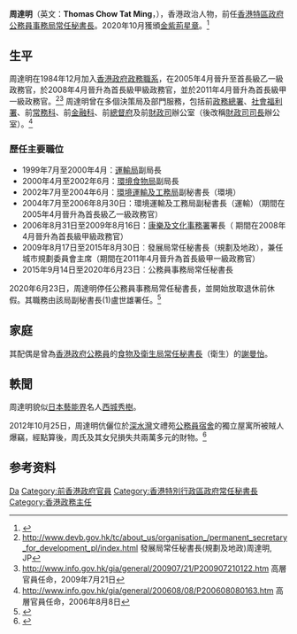'''周達明'''{{GBSHK}}{{JP}}（英文：'''Thomas Chow Tat Ming'''，{{bd|1960年|6月23日|||Z周}}），香港政治人物，前任[[香港特區政府|香港特區政府]][[公務員事務局|公務員事務局]][[常任秘書長|常任秘書長]]。2020年10月獲頒[[金紫荊星章|金紫荊星章]]。<ref>{{cite web |url=http://paper.wenweipo.com/2020/10/01/HS2010010025.htm |title=授勳名單 |publisher=文匯報 |date=2020-10-01 |accessdate=2020-10-05 |archive-date=2020-10-05 |archive-url=https://web.archive.org/web/20201005062907/http://paper.wenweipo.com/2020/10/01/HS2010010025.htm |dead-url=no }}</ref>

== 生平 ==
周達明在1984年12月加入[[香港政府|香港政府]][[政務職系|政務職系]]，在2005年4月晉升至首長級乙一級政務官，於2008年4月晉升為首長級甲級政務官，並於2011年4月晉升為首長級甲一級政務官。<ref>http://www.devb.gov.hk/tc/about_us/organisation_/permanent_secretary_for_development_pl/index.html {{Wayback|url=http://www.devb.gov.hk/tc/about_us/organisation_/permanent_secretary_for_development_pl/index.html |date=20191024225304 }} 發展局常任秘書長(規劃及地政)周達明, JP</ref><ref>http://www.info.gov.hk/gia/general/200907/21/P200907210122.htm {{Wayback|url=http://www.info.gov.hk/gia/general/200907/21/P200907210122.htm |date=20111228112154 }} 高層官員任命，2009年7月21日</ref> 周達明曾在多個決策局及部門服務，包括前[[政務總署|政務總署]]、[[社會福利署|社會福利署]]、前[[常務科|常務科]]、前[[金融科|金融科]]、前[[總督府|總督府]]及前[[財政司|財政司]]辦公室（後改稱[[財政司司長|財政司司長]]辦公室）。<ref>http://www.info.gov.hk/gia/general/200608/08/P200608080163.htm {{Wayback|url=http://www.info.gov.hk/gia/general/200608/08/P200608080163.htm |date=20160803053121 }} 高層官員任命，2006年8月8日</ref>

=== 歷任主要職位 ===
*1999年7月至2000年4月：[[運輸局|運輸局]]副局長
*2000年4月至2002年6月：[[環境食物局|環境食物局]]副局長
*2002年7月至2004年6月：[[環境運輸及工務局|環境運輸及工務局]]副秘書長（環境）
*2004年7月至2006年8月30日：環境運輸及工務局副秘書長（運輸）（期間在2005年4月晉升為首長級乙一級政務官）
*2006年8月31日至2009年8月16日：[[康樂及文化事務署|康樂及文化事務署]]署長（ 期間在2008年4月晉升為首長級甲級政務官）
*2009年8月17日至2015年8月30日︰發展局常任秘書長（規劃及地政），兼任城市規劃委員會主席（期間在2011年4月晉升為首長級甲一級政務官）
*2015年9月14日至2020年6月23日︰公務員事務局常任秘書長
2020年6月23日，周達明停任公務員事務局常任秘書長，並開始放取退休前休假。其職務由該局副秘書長(1)盧世雄署任。<ref>{{Cite web|title=香港特別行政區政府憲報|url=https://www.gld.gov.hk/egazette/tc_chi/gazette/volume.php?year=2020&vol=24&no=25&extra=0&type=0|accessdate=2020-06-22|work=www.gld.gov.hk|archive-date=2020-06-23|archive-url=https://web.archive.org/web/20200623023344/https://www.gld.gov.hk/egazette/tc_chi/gazette/volume.php?year=2020&vol=24&no=25&extra=0&type=0|dead-url=no}}</ref>

== 家庭 ==
其配偶是曾為[[香港政府|香港政府]][[公務員|公務員]]的[[食物及衛生局|食物及衛生局]][[常任秘書長|常任秘書長]]（衛生）的[[謝曼怡|謝曼怡]]。

== 軼聞 ==
周達明貌似[[日本|日本]][[藝能界|藝能界]]名人[[西城秀樹|西城秀樹]]。

2012年10月25日，周達明伉儷位於[[深水灣|深水灣]]文禮苑[[公務員宿舍|公務員宿舍]]的獨立屋寓所被賊人爆竊，經點算後，周氏及其女兒損失共兩萬多元的財物。<ref>{{Cite web |url=http://orientaldaily.on.cc/cnt/news/20121026/00176_031.html |title=周達明獨立屋遭爆竊 |accessdate=2012-12-07 |archive-date=2020-04-29 |archive-url=https://web.archive.org/web/20200429103507/https://orientaldaily.on.cc/cnt/news/20121026/00176_031.html |dead-url=no }}</ref>

== 参考资料 ==
{{reflist}}

{{start box}}

{{s-gov}}
{{s-before|[[黃鴻超|黃鴻超]]}}
{{s-title|[[File:Hong_Kong_SAR_Regional_Emblem.svg|22px]][[公務員事務局|公務員事務局常任秘書長]]|2015年9月14日 - 2020年06月23日''' }}
{{s-after|[[楊何蓓茵|楊何蓓茵]]}}
{{s-before|[[楊立門|楊立門]]}}
{{s-title|[[File:Hong_Kong_SAR_Regional_Emblem.svg|22px]][[發展局|發展局常任秘書長（規劃地政）]]|2009年 - 2015年 }}
{{s-after|[[黃偉綸|黃偉綸]]}}
{{s-before|[[王倩儀|王倩儀]]}}
{{s-title|<!-- 注释：[[File:Leisure_and_Cultural_Services_Department.svg|22px]] -->[[康樂及文化事務署|康樂及文化事務署署長]]|2006年 - 2009年 }}
{{s-after|[[馮程淑儀|馮程淑儀]]}}
{{s-bef | before=[[楊立門|楊立門]]}}
{{s-ttl | title=[[荃灣區|荃灣]][[民政事務專員|政務專員]] | years= 1993年5月10日 - 1996年3月6日}}
{{s-aft | after=[[葉采芊|葉采芊]] }}
{{end box}}


{{Authority control}}
{{DEFAULTSORT:Zhou周}}
[[Category:周姓|Da]]
[[Category:前香港政府官員|Category:前香港政府官員]]
[[Category:香港特別行政區政府常任秘書長|Category:香港特別行政區政府常任秘書長]]
[[Category:香港政務主任|Category:香港政務主任]]